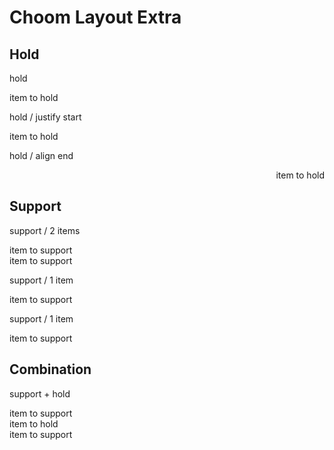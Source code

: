 

<Meta title="Choom Layout Extra" />

<style>{`
  section.s {
    padding: 2rem;
    margin: 1rem 0 2rem;
    border: 1px solid #ccc;
    border-radius: 0.25rem;
  }

  section.c {
    height: 20rem;
    border: 1px dashed #ccc;
    border-radius: 0.25rem;
  }

  div.x {
    padding: 1.5rem 3rem;
    background: #666;
    color: #fff;
    border-radius: 0.25rem;
  }

  h2 { 
    border: none !important;
   }

  .flex {
    height: 20rem;
    border: 1px dashed #ccc;
    border-radius: 0.25rem;
  }
`}</style>

# Choom Layout Extra


## Hold

<section className="s">
  <p>hold</p>
  <Flex className='flex'>
    <Hold>
      <div className='x'>item to hold</div>
    </Hold>
  </Flex>

  <p>hold / justify start</p>
  <Flex className='flex'>
    <Hold justify='start'>
      <div className='x'>item to hold</div>
    </Hold>
  </Flex>

  <p>hold / align end</p>
  <Flex className='flex'>
    <Hold align='end'>
      <div className='x'>item to hold</div>
    </Hold>
  </Flex>
</section>


## Support

<section className="s">
  <p>support / 2 items</p>
  <Flex className='flex'>
    <Support justify='start'>
      <div className='x'>item to support</div>
      <FlexUnit />
      <div className='x'>item to support</div>
    </Support>
  </Flex>

  <p>support / 1 item</p>
  <Flex className='flex'>
    <Support justify='start'>
      <div className='x'>item to support</div>
      <FlexUnit />
    </Support>
  </Flex>

  <p>support / 1 item</p>
  <Flex className='flex'>
    <Support justify='start'>
      <FlexUnit />
      <div className='x'>item to support</div>
    </Support>
  </Flex>
</section>


## Combination

<section className="s">

  <p>support + hold</p>
  <Flex className='flex'>
    <Support justify='start'>
      <div className='x'>item to support</div>
      <FlexUnit>
        <Hold>
          <div className='x'>item to hold</div>
        </Hold>
      </FlexUnit>
      <div className='x'>item to support</div>
    </Support>
  </Flex>

</section>
